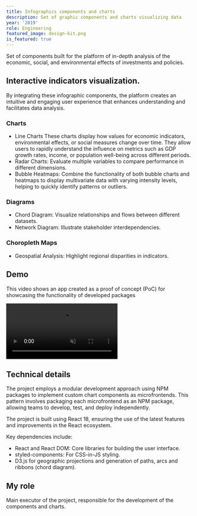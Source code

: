 ```yaml
---
title: Infographics components and charts
description: Set of graphic components and charts visualizing data
year: '2019'
role: Engineering
featured_image: design-kit.png
is_featured: true
---
```


Set of components built for the platform of in-depth analysis of the economic, social, and environmental effects of investments and policies.


## Interactive indicators visualization.
By integrating these infographic components, the platform creates an intuitive and engaging user experience that enhances understanding and facilitates data analysis.

### Charts
- Line Charts These charts display how values for economic indicators, environmental effects, or social measures change over time. They allow users to rapidly understand the influence on metrics such as GDP growth rates, income, or population well-being across different periods.
- Radar Charts: Evaluate multiple variables to compare performance in different dimensions.
- Bubble Heatmaps: Combine the functionality of both bubble charts and heatmaps to display multivariate data with varying intensity levels, helping to quickly identify patterns or outliers.

### Diagrams
- Chord Diagram: Visualize relationships and flows between different datasets.
- Network Diagram: Illustrate stakeholder interdependencies.

### Choropleth Maps

- Geospatial Analysis: Highlight regional disparities in indicators.

## Demo

This video shows an app created as a proof of concept (PoC) for showcasing the functionality of developed packages

<video controls autoPlay loop muted>
  <source
    src="/work/oe.mp4"
    type="video/mp4"
  />
</video>

## Technical details

The project employs a modular development approach using NPM packages 
to implement custom chart components as microfrontends. 
This pattern involves packaging each microfrontend as an NPM package, 
allowing teams to develop, test, and deploy independently. 

The project is built using React 18, ensuring the use of the latest features and improvements in the React ecosystem.

Key dependencies include:
- React and React DOM: Core libraries for building the user interface.
- styled-components: For CSS-in-JS styling.
- D3.js for geographic projections and generation of paths, arcs and ribbons (chord diagram). 

## My role
Main executor of the project, responsible for the development of the components and charts.